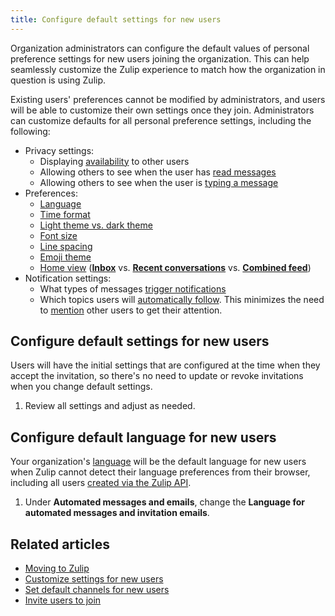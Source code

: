 ```yaml
---
title: Configure default settings for new users
---
```




<AdminOnly />

Organization administrators can configure the default values of
personal preference settings for new users joining the
organization. This can help seamlessly customize the Zulip experience
to match how the organization in question is using Zulip.

Existing users' preferences cannot be modified by administrators, and
users will be able to customize their own settings once they
join. Administrators can customize defaults for all personal
preference settings, including the following:

* Privacy settings:
  * Displaying [availability](/help/status-and-availability) to other users
  * Allowing others to see when the user has [read
    messages](/help/read-receipts)
  * Allowing others to see when the user is [typing a
    message](/help/typing-notifications)
* Preferences:
  * [Language](/help/change-your-language)
  * [Time format](/help/change-the-time-format)
  * [Light theme vs. dark theme](/help/dark-theme)
  * [Font size](/help/font-size)
  * [Line spacing](/help/line-spacing)
  * [Emoji theme](/help/emoji-and-emoticons#change-your-emoji-set)
  * [Home view](/help/configure-home-view)
    ([**Inbox**](/help/inbox) vs.
    [**Recent conversations**](/help/recent-conversations) vs.
    [**Combined feed**](/help/reading-strategies#combined-feed))
* Notification settings:
  * What types of messages [trigger notifications][default-notifications]
  * Which topics users will [automatically follow](/help/follow-a-topic). This
    minimizes the need to [mention](/help/mention-a-user-or-group) other users
    to get their attention.

[default-notifications]: /help/channel-notifications#configure-default-notifications-for-all-channels

## Configure default settings for new users

Users will have the initial settings that are configured at the time when they
accept the invitation, so there's no need to update or revoke invitations when
you change default settings.

<FlattenedSteps>
  <NavigationSteps target="settings/default-user-settings" />

  1. Review all settings and adjust as needed.
</FlattenedSteps>

## Configure default language for new users

Your organization's [language](/help/configure-organization-language) will be
the default language for new users when Zulip cannot detect their language
preferences from their browser, including all users [created via the Zulip
API](/api/create-user).

<FlattenedSteps>
  <NavigationSteps target="settings/organization-settings" />

  1. Under **Automated messages and emails**, change the **Language for
     automated messages and invitation emails**.

  <SaveChanges />
</FlattenedSteps>

## Related articles

* [Moving to Zulip](/help/moving-to-zulip)
* [Customize settings for new users](/help/customize-settings-for-new-users)
* [Set default channels for new users](/help/set-default-channels-for-new-users)
* [Invite users to join](/help/invite-users-to-join)
